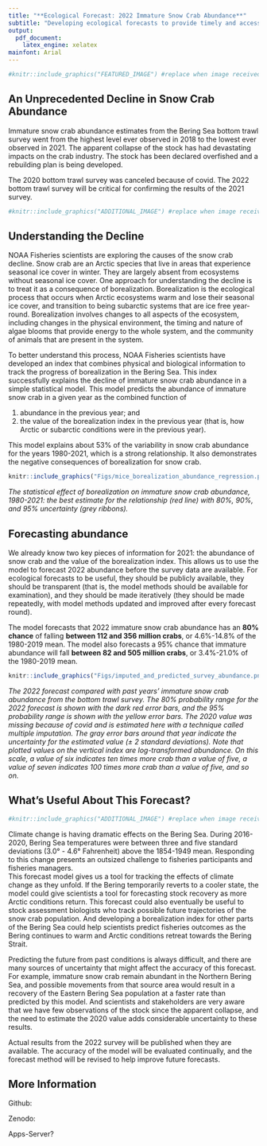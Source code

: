 ```yaml
---
title: "**Ecological Forecast: 2022 Immature Snow Crab Abundance**"
subtitle: "Developing ecological forecasts to provide timely and accessible information to fisherman, resource managers and coastal communities"
output: 
  pdf_document:
    latex_engine: xelatex
mainfont: Arial
---
```

```r
#knitr::include_graphics("FEATURED_IMAGE") #replace when image received
```
## An Unprecedented Decline in Snow Crab Abundance

Immature snow crab abundance estimates from the Bering Sea bottom trawl survey went from the highest level ever observed in 2018 to the lowest ever observed in 2021. The apparent collapse of the stock has had devastating impacts on the crab industry. The stock has been declared overfished and a rebuilding plan is being developed. 

The 2020 bottom trawl survey was canceled because of covid. The 2022 bottom trawl survey will be critical for confirming the results of the 2021 survey.

```r
#knitr::include_graphics("ADDITIONAL_IMAGE") #replace when image received
```
## Understanding the Decline

NOAA Fisheries scientists are exploring the causes of the snow crab decline. Snow crab are an Arctic species that live in areas that experience seasonal ice cover in winter. They are largely absent from ecosystems without seasonal ice cover. One approach for understanding the decline is to treat it as a consequence of borealization. Borealization is the ecological process that occurs when Arctic ecosystems warm and lose their seasonal ice cover, and transition to  being subarctic systems that are ice free year-round. Borealization involves changes to all aspects of the ecosystem, including changes in the physical environment, the timing and nature of algae blooms that provide energy to the whole system, and the community of animals that are present in the system.

To better understand this process, NOAA Fisheries scientists have developed an index that combines physical and biological information to track the progress of borealization in the Bering Sea. This index successfully explains the decline of immature snow crab abundance in a simple statistical model. This model predicts the abundance of immature snow crab in a given year as the combined function of

1. abundance in the previous year; and
2. the value of the borealization index in the previous year (that is, how Arctic or subarctic conditions were in the previous year).

This model explains about 53% of the variability in snow crab abundance for the years 1980-2021, which is a strong relationship. It also demonstrates the negative consequences of borealization for snow crab.

```r
knitr::include_graphics("Figs/mice_borealization_abundance_regression.png")
```

*The statistical effect of borealization on immature snow crab abundance, 1980-2021: the best estimate for the relationship (red line) with 80%, 90%, and 95% uncertainty (grey ribbons).* 

## Forecasting abundance

We already know two key pieces of information for 2021: the abundance of snow crab and the value of the borealization index. This allows us to use the model to forecast 2022 abundance before the survey data are available. For ecological forecasts to be useful, they should be publicly available, they should be transparent (that is, the model methods should be available for examination), and they should be made iteratively (they should be made repeatedly, with model methods updated and improved after every forecast round).

The model forecasts that 2022 immature snow crab abundance has an **80% chance** of falling **between 112 and 356 million crabs**, or 4.6%-14.8% of the 1980-2019 mean. The model also forecasts a 95% chance that immature abundance will fall **between 82 and 505 million crabs**, or 3.4%-21.0% of the 1980-2019 mean.

```r
knitr::include_graphics("Figs/imputed_and_predicted_survey_abundance.png")
```

*The 2022 forecast compared with past years’ immature snow crab abundance from the bottom trawl survey. The 80% probability range for the 2022 forecast is shown with the dark red error bars, and the 95% probability range is shown with the yellow error bars. The 2020 value was missing because of covid and is estimated here with a technique called multiple imputation. The gray error bars around that year indicate the uncertainty for the estimated value (± 2 standard deviations). Note that plotted values on the vertical index are log-transformed abundance. On this scale, a value of six indicates ten times more crab than a value of five, a value of seven indicates 100 times more crab than a value of five, and so on.*

## What's Useful About This Forecast?
```r
#knitr::include_graphics("ADDITIONAL_IMAGE") #replace when image received
```
Climate change is having dramatic effects on the Bering Sea. During 2016-2020, Bering Sea temperatures were between three and five standard deviations (3.0° - 4.6° Fahrenheit) above the 1854-1949 mean. Responding to this change presents an outsized challenge to fisheries participants and fisheries managers.  
This forecast model gives us a tool for tracking the effects of climate change as they unfold. If the Bering temporarily reverts to a cooler state, the model could give scientists a tool for forecasting stock recovery as more Arctic conditions return. This forecast could also eventually be useful to stock assessment biologists who track possible future trajectories of the snow crab population. And developing a borealization index for other parts of the Bering Sea could help scientists predict fisheries outcomes as the Bering continues to warm and Arctic conditions retreat towards the Bering Strait.

Predicting the future from past conditions is always difficult, and there are many sources of uncertainty that might affect the accuracy of this forecast. For example, immature snow crab remain abundant in the Northern Bering Sea, and possible movements from that source area would result in a recovery of the Eastern Bering Sea population at a faster rate than predicted by this model. And scientists and stakeholders are very aware that we have few observations of the stock since the apparent collapse, and the need to estimate the 2020 value adds considerable uncertainty to these results.

Actual results from the 2022 survey will be published when they are available. The accuracy of the model will be evaluated continually, and the forecast method will be revised to help improve future forecasts.

## More Information

Github:  

\textcolor{blue}{https://github.com/mikelitzow/fish-FAR}

Zenodo:  

\textcolor{blue}{https://zenodo.org/record/5535032\#.YdSxfWjMJnI}  

Apps-Server?
